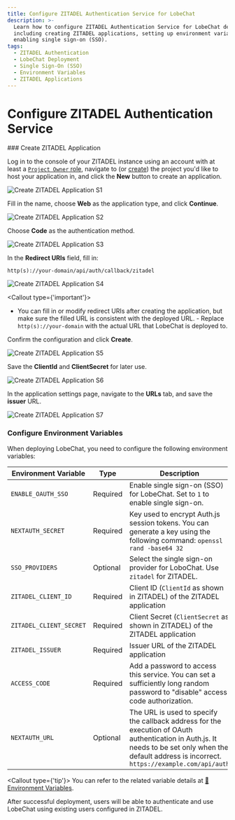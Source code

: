 ```yaml
---
title: Configure ZITADEL Authentication Service for LobeChat
description: >-
  Learn how to configure ZITADEL Authentication Service for LobeChat deployment,
  including creating ZITADEL applications, setting up environment variables, and
  enabling single sign-on (SSO).
tags:
  - ZITADEL Authentication
  - LobeChat Deployment
  - Single Sign-On (SSO)
  - Environment Variables
  - ZITADEL Applications
---
```


# Configure ZITADEL Authentication Service

<Steps>
  ### Create ZITADEL Application

Log in to the console of your ZITADEL instance using an account with at least a [`Project Owner` role](https://zitadel.com/docs/guides/manage/console/managers#roles), navigate to (or [create](https://zitadel.com/docs/guides/manage/console/projects#create-a-project)) the project you'd like to host your application in, and click the **New** button to create an application.

<Image
  alt="Create ZITADEL Application S1"
  inStep
  src="https://github.com/lobehub/lobe-chat/assets/8692892/b05473ad-04a6-4ebc-9810-116c778d4448"
/>

Fill in the name, choose **Web** as the application type, and click **Continue**.

<Image
  alt="Create ZITADEL Application S2"
  inStep
  src="https://github.com/lobehub/lobe-chat/assets/8692892/5a0e6c58-9e6f-4ffb-8af2-32e48cfb45b0"
/>

Choose **Code** as the authentication method.

<Image
  alt="Create ZITADEL Application S3"
  inStep
  src="https://github.com/lobehub/lobe-chat/assets/8692892/14ecaa12-74a1-4e2f-b171-9d9ac09d3d63"
/>

In the **Redirect URIs** field, fill in:

```
http(s)://your-domain/api/auth/callback/zitadel
```

<Image
  alt="Create ZITADEL Application S4"
  inStep
  src="https://github.com/lobehub/lobe-chat/assets/8692892/4ff3c3a0-9ca0-45ff-8f3a-219f4445098b"
/>

<Callout type={'important'}>
  - You can fill in or modify redirect URIs after creating the application, but make sure the filled
  URL is consistent with the deployed URL. - Replace `http(s)://your-domain` with the actual URL
  that LobeChat is deployed to.
</Callout>

Confirm the configuration and click **Create**.

<Image
  alt="Create ZITADEL Application S5"
  inStep
  src="https://github.com/lobehub/lobe-chat/assets/8692892/bee24764-aa42-47d9-ad43-bcb8e7b35bc3"
/>

Save the **ClientId** and **ClientSecret** for later use.

<Image
  alt="Create ZITADEL Application S6"
  inStep
  src="https://github.com/lobehub/lobe-chat/assets/8692892/407b4eed-7f21-4aa6-b68f-9bae2faf09d0"
/>

In the application settings page, navigate to the **URLs** tab, and save the **issuer** URL.

<Image
  alt="Create ZITADEL Application S7"
  inStep
  src="https://github.com/lobehub/lobe-chat/assets/8692892/d12a2661-7b98-484f-8f3d-07e84d42ae08"
/>

### Configure Environment Variables

When deploying LobeChat, you need to configure the following environment variables:

| Environment Variable | Type | Description |
| --- | --- | --- |
| `ENABLE_OAUTH_SSO` | Required | Enable single sign-on (SSO) for LobeChat. Set to `1` to enable single sign-on. |
| `NEXTAUTH_SECRET` | Required | Key used to encrypt Auth.js session tokens. You can generate a key using the following command: `openssl rand -base64 32` |
| `SSO_PROVIDERS` | Optional | Select the single sign-on provider for LoboChat. Use `zitadel` for ZITADEL. |
| `ZITADEL_CLIENT_ID` | Required | Client ID (`ClientId` as shown in ZITADEL) of the ZITADEL application |
| `ZITADEL_CLIENT_SECRET` | Required | Client Secret (`ClientSecret` as shown in ZITADEL) of the ZITADEL application |
| `ZITADEL_ISSUER` | Required | Issuer URL of the ZITADEL application |
| `ACCESS_CODE` | Required | Add a password to access this service. You can set a sufficiently long random password to "disable" access code authorization. |
| `NEXTAUTH_URL` | Optional | The URL is used to specify the callback address for the execution of OAuth authentication in Auth.js. It needs to be set only when the default address is incorrect. `https://example.com/api/auth` |

  <Callout type={'tip'}>
    You can refer to the related variable details at [📘Environment Variables](/docs/self-hosting/environment-variables/auth#zitadel).

</Callout>
</Steps>

<Callout>
  After successful deployment, users will be able to authenticate and use LobeChat using existing
  users configured in ZITADEL.
</Callout>
